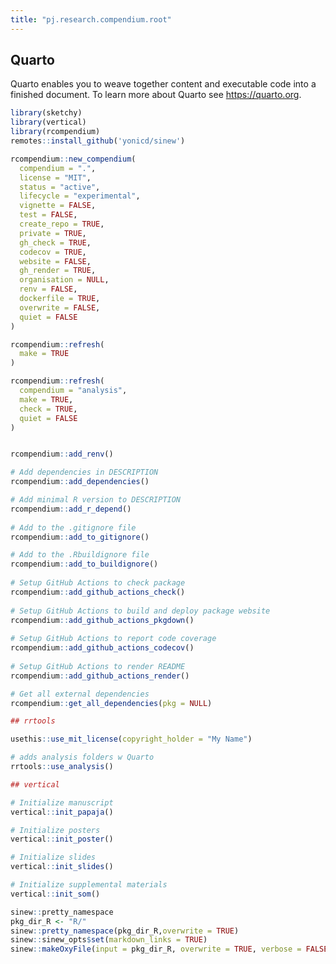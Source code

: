 ```yaml
---
title: "pj.research.compendium.root"
---
```


## Quarto

Quarto enables you to weave together content and executable code into a finished document.
To learn more about Quarto see <https://quarto.org>.

```r
library(sketchy)
library(vertical)
library(rcompendium)
remotes::install_github('yonicd/sinew')

rcompendium::new_compendium(
  compendium = ".",
  license = "MIT",
  status = "active",
  lifecycle = "experimental",
  vignette = FALSE,
  test = FALSE,
  create_repo = TRUE,
  private = TRUE,
  gh_check = TRUE,
  codecov = TRUE,
  website = FALSE,
  gh_render = TRUE,
  organisation = NULL,
  renv = FALSE,
  dockerfile = TRUE,
  overwrite = FALSE,
  quiet = FALSE
)
```

```r

rcompendium::refresh(
  make = TRUE
)

rcompendium::refresh(
  compendium = "analysis",
  make = TRUE,
  check = TRUE,
  quiet = FALSE
)


rcompendium::add_renv()

# Add dependencies in DESCRIPTION
rcompendium::add_dependencies()

# Add minimal R version to DESCRIPTION
rcompendium::add_r_depend()
	
# Add to the .gitignore file
rcompendium::add_to_gitignore()

# Add to the .Rbuildignore file
rcompendium::add_to_buildignore()
	
# Setup GitHub Actions to check package
rcompendium::add_github_actions_check()
	
# Setup GitHub Actions to build and deploy package website
rcompendium::add_github_actions_pkgdown()
	
# Setup GitHub Actions to report code coverage
rcompendium::add_github_actions_codecov()
	
# Setup GitHub Actions to render README
rcompendium::add_github_actions_render()

# Get all external dependencies
rcompendium::get_all_dependencies(pkg = NULL)

```

```r
## rrtools

usethis::use_mit_license(copyright_holder = "My Name")

# adds analysis folders w Quarto
rrtools::use_analysis()
```

```r
## vertical

# Initialize manuscript
vertical::init_papaja()

# Initialize posters
vertical::init_poster()

# Initialize slides
vertical::init_slides()

# Initialize supplemental materials
vertical::init_som()

```

```r

sinew::pretty_namespace
pkg_dir_R <- "R/"
sinew::pretty_namespace(pkg_dir_R,overwrite = TRUE)
sinew::sinew_opts$set(markdown_links = TRUE)
sinew::makeOxyFile(input = pkg_dir_R, overwrite = TRUE, verbose = FALSE)
```
